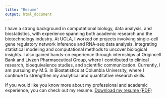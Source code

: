 ```yaml
---
title: "Resume"
output: html_document
---
```


I have a strong background in computational biology, data analysis, and biostatistics, with experience spanning both academic research and the biotechnology industry. At UCLA, I worked on projects involving single-cell gene regulatory network inference and RNA-seq data analysis, integrating statistical modeling and computational methods to uncover biological insights. I also gained hands-on experience through internships at Origincell Bank and Livzon Pharmaceutical Group, where I contributed to clinical research, bioequivalence studies, and scientific communication. Currently, I am pursuing my M.S. in Biostatistics at Columbia University, where I continue to strengthen my analytical and quantitative research skills.


If you would like you know more about my professional and academic experience, you can check out my resume. [Download my resume (PDF)](resume.pdf)